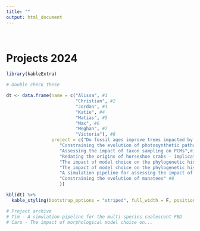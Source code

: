 ```yaml
---
title: ""
output: html_document
---
```


\

# Projects 2024

```r
library(kableExtra)

# Double check these

dt <- data.frame(name = c("Alissa", #1
                          "Christian", #2
                          "Jordan", #3
                          "Katie", #4
                          "Matias", #5
                          "Max", #6
                          "Meghan", #7
                          "Victoria"), #8
                 project = c("Do fossil ages improve trees impacted by taphonomic biases?", #1
                    "Constraining the evolution of photosynthetic pathways (CAM)",#2
                    "Assessing the impact of taxon sampling on PCMs",#3
                    "Redating the origins of horseshoe crabs - implications for habitat transitions", #4
                    "The impact of model choice on the phylogenetic history of sabre tooth tigers", #5
                    "The impact of model choice on the phylogenetic history of spinosaurs", #6
                    "A simulation pipeline for assessing the impact of clock model violation", #7
                    "Constraining the evolution of manatees" #8
                    ))

kbl(dt) %>%
  kable_styling(bootstrap_options = "striped", full_width = F, position = "left")

# Project archive
# Tim - A simulation pipeline for the multi-species coalescent FBD
# Caro - The impact of morphological model choice on...
```


\
\
